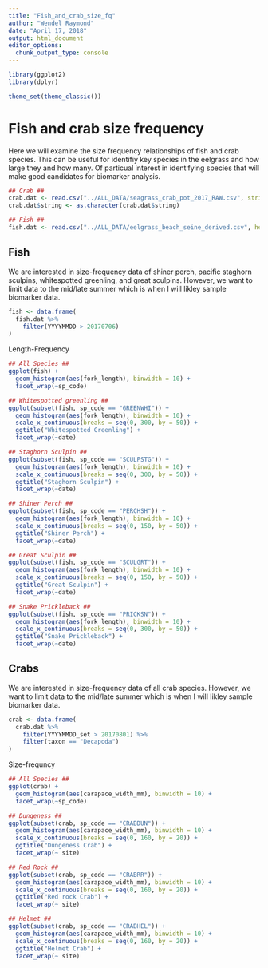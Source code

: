```yaml
---
title: "Fish_and_crab_size_fq"
author: "Wendel Raymond"
date: "April 17, 2018"
output: html_document
editor_options: 
  chunk_output_type: console
---
```

```r
library(ggplot2)
library(dplyr)

theme_set(theme_classic())
```


# Fish and crab size frequency
Here we will examine the size frequency relationships of fish and crab species. This can be useful for identifiy key species in the eelgrass and how large they and how many. Of particual interest in identifying species that will make good candidates for biomarker analysis.

```r
## Crab ##
crab.dat <- read.csv("../ALL_DATA/seagrass_crab_pot_2017_RAW.csv", stringsAsFactors = FALSE, header = TRUE)
crab.dat$string <- as.character(crab.dat$string)

## Fish ##
fish.dat <- read.csv("../ALL_DATA/eelgrass_beach_seine_derived.csv", header = TRUE, stringsAsFactors = FALSE)
```

## Fish
We are interested in size-frequency data of shiner perch, pacific staghorn sculpins, whitespotted greenling, and great sculpins. However, we want to limit data to the mid/late summer which is when I will likley sample biomarker data.

```r
fish <- data.frame(
  fish.dat %>% 
    filter(YYYYMMDD > 20170706)
)
```

Length-Frequency
```r
## All Species ##
ggplot(fish) +
  geom_histogram(aes(fork_length), binwidth = 10) +
  facet_wrap(~sp_code)

## Whitespotted greenling ##
ggplot(subset(fish, sp_code == "GREENWHI")) +
  geom_histogram(aes(fork_length), binwidth = 10) +
  scale_x_continuous(breaks = seq(0, 300, by = 50)) +
  ggtitle("Whitespotted Greenling") +
  facet_wrap(~date)

## Staghorn Sculpin ##
ggplot(subset(fish, sp_code == "SCULPSTG")) +
  geom_histogram(aes(fork_length), binwidth = 10) +
  scale_x_continuous(breaks = seq(0, 300, by = 50)) +
  ggtitle("Staghorn Sculpin") +
  facet_wrap(~date)

## Shiner Perch ##
ggplot(subset(fish, sp_code == "PERCHSH")) +
  geom_histogram(aes(fork_length), binwidth = 10) +
  scale_x_continuous(breaks = seq(0, 150, by = 50)) +
  ggtitle("Shiner Perch") +
  facet_wrap(~date)

## Great Sculpin ##
ggplot(subset(fish, sp_code == "SCULGRT")) +
  geom_histogram(aes(fork_length), binwidth = 10) +
  scale_x_continuous(breaks = seq(0, 150, by = 50)) +
  ggtitle("Great Sculpin") +
  facet_wrap(~date)

## Snake Prickleback ##
ggplot(subset(fish, sp_code == "PRICKSN")) +
  geom_histogram(aes(fork_length), binwidth = 10) +
  scale_x_continuous(breaks = seq(0, 300, by = 50)) +
  ggtitle("Snake Prickleback") +
  facet_wrap(~date)
```

## Crabs
We are interested in size-frequency data of all crab species. However, we want to limit data to the mid/late summer which is when I will likley sample biomarker data.

```r
crab <- data.frame(
  crab.dat %>% 
    filter(YYYYMMDD_set > 20170801) %>% 
    filter(taxon == "Decapoda")
)
```

Size-frequncy
```r
## All Species ##
ggplot(crab) +
  geom_histogram(aes(carapace_width_mm), binwidth = 10) +
  facet_wrap(~sp_code)

## Dungeness ##
ggplot(subset(crab, sp_code == "CRABDUN")) +
  geom_histogram(aes(carapace_width_mm), binwidth = 10) +
  scale_x_continuous(breaks = seq(0, 160, by = 20)) +
  ggtitle("Dungeness Crab") +
  facet_wrap(~ site)

## Red Rock ##
ggplot(subset(crab, sp_code == "CRABRR")) +
  geom_histogram(aes(carapace_width_mm), binwidth = 10) +
  scale_x_continuous(breaks = seq(0, 160, by = 20)) +
  ggtitle("Red rock Crab") +
  facet_wrap(~ site)

## Helmet ##
ggplot(subset(crab, sp_code == "CRABHEL")) +
  geom_histogram(aes(carapace_width_mm), binwidth = 10) +
  scale_x_continuous(breaks = seq(0, 160, by = 20)) +
  ggtitle("Helmet Crab") +
  facet_wrap(~ site)
```

